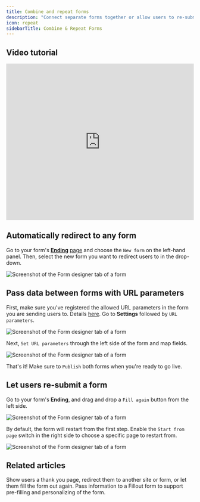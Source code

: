 ```yaml
---
title: Combine and repeat forms
description: "Connect separate forms together or allow users to re-submit a form with Fillout."
icon: repeat
sidebarTitle: Combine & Repeat Forms
---
```


## Video tutorial

<Frame>
  <iframe src="https://www.loom.com/embed/294b87e92afa4de78e005a30ee29d41b" title="iframe video" frameborder="0" allowfullscreen="" loading="lazy" scrolling="auto" width="100%" height="420px"></iframe>
</Frame>

## Automatically redirect to any form

Go to your form's **[Ending](/help/ending-page)** [page](/help/ending-page) and choose the `New form` on the left-hand panel. Then, select the new form you want to redirect users to in the drop-down.

<Frame>
  <img src="/images/logic/image-22.png" alt="Screenshot of the Form designer tab of a form" />
</Frame>

## Pass data between forms with URL parameters

First, make sure you've registered the allowed URL parameters in the form you are sending users to. Details [here](/help/url-parameters). Go to **Settings** followed by `URL parameters`.

<Frame>
  <img src="/images/logic/image-23.png" alt="Screenshot of the Form designer tab of a form" />
</Frame>

Next, `Set URL parameters` through the left side of the form and map fields.

<Frame>
  <img src="/images/logic/image-24.png" alt="Screenshot of the Form designer tab of a form" />
</Frame>

That's it! Make sure to `Publish` both forms when you're ready to go live.

## **Let users re-submit a form**

Go to your form's **Ending**, and drag and drop a `Fill again` button from the left side.

<Frame>
  <img src="/images/logic/image-25.png" alt="Screenshot of the Form designer tab of a form" />
</Frame>

By default, the form will restart from the first step. Enable the `Start from page` switch in the right side to choose a specific page to restart from.

<Frame>
  <img src="/images/logic/image-26.png" alt="Screenshot of the Form designer tab of a form" />
</Frame>

## Related articles

<CardGroup cols={3}>
  <Card title="Ending page"  href="/help/ending-page" icon="party-bell" iconType="regular" color="#FFC738">
  Show users a thank you page, redirect them to another site or form, or let them fill the form out again.
  </Card>

  <Card title="URL Parameters/Hidden fields" href="/help/url-parameters" icon="brackets-curly" iconType="regular" color="#FFC738">
    Pass information to a Fillout form to support pre-filling and personalizing of the form.
  </Card>
</CardGroup>

